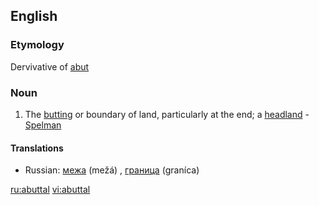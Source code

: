 ==English==

===Etymology===
Dervivative of [[abut]]

===Noun===
{{en-noun}}

# The [[butting]] or boundary of land, particularly at the end; a [[headland]] - [[Spelman]]

====Translations====
{{trans-top|boundary of land}}
* Russian: [[межа]] (mežá) {{f}}, [[граница]] (graníca) {{f}}
{{trans-mid}}
{{trans-bottom}}

[[ru:abuttal]]
[[vi:abuttal]]
